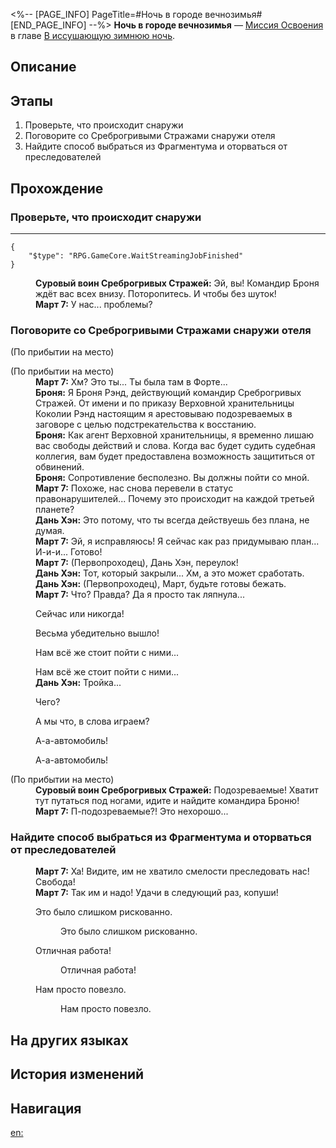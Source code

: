 <%-- [PAGE_INFO]
PageTitle=#Ночь в городе вечнозимья#
[END_PAGE_INFO] --%>
{{Дополнить|Диалоги.}}
{{Миссия Инфобокс
|id              = 1010204
|Название        = 
|Изображение     = Миссия Ночь в городе вечнозимья.png
|Тип             = Миссия Освоения
|Событие         = 
|Глава           = В иссушающую зимнюю ночь
|Условия         = Завершена [[Миссия Освоения]] «[[Ночь в городе вечнозимья]]»
|Персонажи       = Броня; Дань Хэн; Март 7; Первопроходец; Суровый воин Среброгривых Стражей
|СтартЛокация    = [[Ярило-VI]] — [[Административный район]]
|Мир             = Ярило-VI
|Предыдущая      = 
|Следующая       = Можешь бежать, но тебе не спрятаться
|Награды         = Опыт Освоения*600; Журнал приключений*3; Конденсированный эфир*1; Кредиты*6 000
}}
'''Ночь в городе вечнозимья''' — [[Миссия Освоения]] в главе [[В иссушающую зимнюю ночь]].

==Описание==
{{Описание|<!--официальное описание из Перекрёстка судеб-->}}

==Этапы==
# Проверьте, что происходит снаружи
# Поговорите со Среброгривыми Стражами снаружи отеля
# Найдите способ выбраться из Фрагментума и оторваться от преследователей

==Прохождение==
{{Дополнить}}

===Проверьте, что происходит снаружи===
{{Описание миссии|тип=Миссия Освоения|локация=Административный район|В первую ночь первопроходческой экспедиции вы спите не так хорошо и спокойно, как на экспрессе.<br />Не потому, что успели так привязаться к Звёздному экспрессу, а потому, что в полусне всё время слышите, как кто-то марширует за окном.<br />Внезапно раздаётся настойчивый стук в дверь. Интуиция подсказывает вам - что-то не так... Нужно выглянуть за дверь и проверить, в чём дело.}}
{{Диалог Начало}}
----
<pre>{
	"$type": "RPG.GameCore.WaitStreamingJobFinished"
}</pre>
:'''Суровый воин Среброгривых Стражей:''' Эй, вы! Командир Броня ждёт вас всех внизу. Поторопитесь. И чтобы без шуток!
:'''Март 7:''' У нас... проблемы?
{{Диалог Конец}}

===Поговорите со Среброгривыми Стражами снаружи отеля===
{{Описание миссии|тип=Миссия Освоения|локация=Административный район|В первую ночь первопроходческой экспедиции вы спите не так хорошо и спокойно, как на экспрессе.<br />Не потому, что успели так привязаться к Звёздному экспрессу, а потому, что в полусне всё время слышите как кто-то марширует за окном.<br />Вы осознаёте, что этот звук исходит от благородного вида девушки и её войска.<br />Кажется, они настроены враждебно. Идите и спросите, что им от вас нужно.}}
{{Диалог Начало}}
;(По прибытии на место)

;(По прибытии на место)
:'''Март 7:''' Хм? Это ты... Ты была там в Форте...
:'''Броня:''' Я Броня Рэнд, действующий командир Среброгривых Стражей. От имени {{Rubi|Повелителя Янтаря|Клипот}} и по приказу Верховной хранительницы Коколии Рэнд настоящим я арестовываю подозреваемых в заговоре с целью подстрекательства к восстанию.
:'''Броня:''' Как агент Верховной хранительницы, я временно лишаю вас свободы действий и слова. Когда вас будет судить судебная коллегия, вам будет предоставлена возможность защититься от обвинений.
:'''Броня:''' Сопротивление бесполезно. Вы должны пойти со мной.
:'''Март 7:''' Похоже, нас снова перевели в статус правонарушителей... Почему это происходит на каждой третьей планете?
:'''Дань Хэн:''' Это потому, что ты всегда действуешь без плана, не думая.
:'''Март 7:''' Эй, я исправляюсь! Я сейчас как раз придумываю план... И-и-и... Готово!
:'''Март 7:''' (Первопроходец), Дань Хэн, переулок!
:'''Дань Хэн:''' Тот, который закрыли... Хм, а это может сработать.
:'''Дань Хэн:''' (Первопроходец), Март, будьте готовы бежать.
:'''Март 7:''' Что? Правда? Да я просто так ляпнула...
:{{Диалог|Стрелка}} Сейчас или никогда!
:{{Диалог|Стрелка}} Весьма убедительно вышло!
:{{Диалог|Стрелка}} Нам всё же стоит пойти с ними...
:Нам всё же стоит пойти с ними...
:'''Дань Хэн:''' Тройка...
:{{Диалог|Стрелка}} Чего?
:{{Диалог|Стрелка}} А мы что, в слова играем?
:{{Диалог|Стрелка}} А-а-автомобиль!
:А-а-автомобиль!
:{{tx}}
:{{tx}}
:{{tx}}

;(По прибытии на место)
:'''Суровый воин Среброгривых Стражей:''' Подозреваемые! Хватит тут путаться под ногами, идите и найдите командира Броню!
:'''Март 7:''' П-подозреваемые?! Это нехорошо...
:<!--1-second delay-->
{{Диалог Конец}}

===Найдите способ выбраться из Фрагментума и оторваться от преследователей===
{{Описание миссии|тип=Миссия Освоения|локация=Сточный проход|Чтобы не попасться страже, вы бросаетесь во Фрагментум. Как всё так быстро пошло по наклонной? Март 7 не имеет понятия, ведь она всего лишь милая юная девушка.<br />Несмотря на испытанный шок, вы быстро приходите к выводу, что ваша первостепенная задача - найти выход из Фрагментума. Остальное можно обсудить после.}}
{{Диалог Начало}}
:'''Март 7:''' Ха! Видите, им не хватило смелости преследовать нас! Свобода!
:'''Март 7:''' Так им и надо! Удачи в следующий раз, копуши!
:{{Диалог|Стрелка}} Это было слишком рискованно.
::Это было слишком рискованно.
:{{Диалог|Стрелка}} Отличная работа!
::Отличная работа!
:{{Диалог|Стрелка}} Нам просто повезло.
::Нам просто повезло.
:{{tx}}
:{{tx}}
{{Диалог Конец}}

==На других языках==
{{На других языках
|en   = Everwinter Night
|zhs  = 永冬城之夜
|zht  = 永冬城之夜
|ja   = 常冬の城の夜
|ko   = 영원한 겨울 성의 밤
|es   = Eterna noche invernal
|fr   = Nuit de l'Hiver éternel
|ru   = Ночь в городе вечнозимья
|th   = ค่ำคืนของเมืองแห่งความหนาวนิรันดร์
|vi   = Đêm Ở Thành Everwinter
|de   = Immerwinternacht
|id   = Malam Kota Salju Abadi
|pt   = Noite do Inverno Eterno
}}

==История изменений==
{{История изменений|3.5}}

==Навигация==
{{Миссия Освоения Навбокс|Глава }}

[[en:]]
